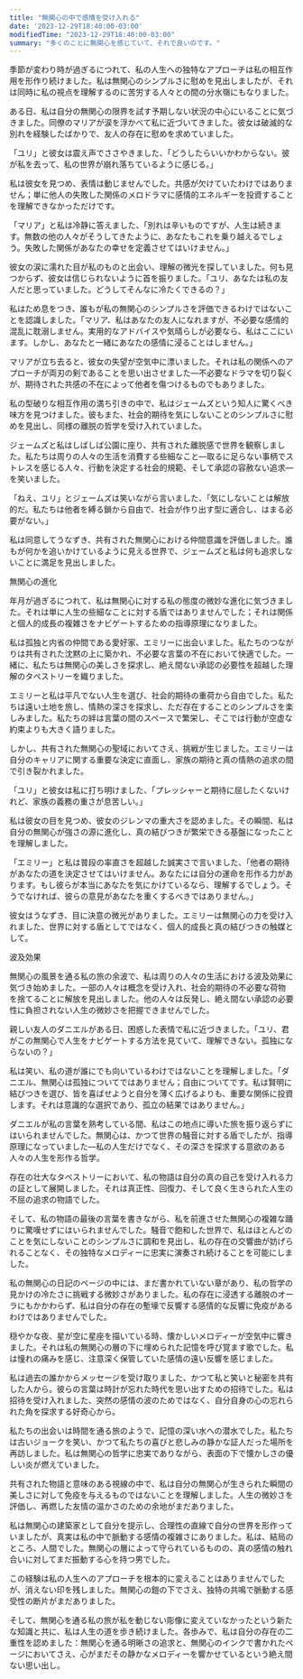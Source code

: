 ```yaml
---
title: "無関心の中で感情を受け入れる"
date: '2023-12-29T18:40:00-03:00'
modifiedTime: "2023-12-29T18:40:00-03:00"
summary: "多くのことに無関心を感じていて、それで良いのです。"
---
```


季節が変わり時が過ぎるにつれて、私の人生への独特なアプローチは私の相互作用を形作り続けました。私は無関心のシンプルさに慰めを見出しましたが、それは同時に私の視点を理解するのに苦労する人々との間の分水嶺にもなりました。

ある日、私は自分の無関心の限界を試す予期しない状況の中心にいることに気づきました。同僚のマリアが涙を浮かべて私に近づいてきました。彼女は破滅的な別れを経験したばかりで、友人の存在に慰めを求めていました。

「ユリ」と彼女は震え声でささやきました、「どうしたらいいかわからない。彼が私を去って、私の世界が崩れ落ちているように感じる。」

私は彼女を見つめ、表情は動じませんでした。共感が欠けていたわけではありません；単に他人の失敗した関係のメロドラマに感情的エネルギーを投資することを理解できなかっただけです。

「マリア」と私は冷静に答えました、「別れは辛いものですが、人生は続きます。無数の他の人々がそうしてきたように、あなたもこれを乗り越えるでしょう。失敗した関係があなたの幸せを定義させてはいけません。」

彼女の涙に濡れた目が私のものと出会い、理解の微光を探していました。何も見つからず、彼女は信じられないように首を振りました。「ユリ、あなたは私の友人だと思っていました。どうしてそんなに冷たくできるの？」

私はため息をつき、誰もが私の無関心のシンプルさを評価できるわけではないことを認識しました。「マリア、私はあなたの友人になれますが、不必要な感情的混乱に耽溺しません。実用的なアドバイスや気晴らしが必要なら、私はここにいます。しかし、あなたと一緒にあなたの感情に浸ることはしません。」

マリアが立ち去ると、彼女の失望が空気中に漂いました。それは私の関係へのアプローチが両刃の剣であることを思い出させました—不必要なドラマを切り裂くが、期待された共感の不在によって他者を傷つけるものでもありました。

私の型破りな相互作用の満ち引きの中で、私はジェームズという知人に驚くべき味方を見つけました。彼もまた、社会的期待を気にしないことのシンプルさに慰めを見出し、同様の離脱の哲学を受け入れていました。

ジェームズと私はしばしば公園に座り、共有された離脱感で世界を観察しました。私たちは周りの人々の生活を消費する些細なこと—取るに足らない事柄でストレスを感じる人々、行動を決定する社会的規範、そして承認の容赦ない追求—を笑いました。

「ねえ、ユリ」とジェームズは笑いながら言いました、「気にしないことは解放的だ。私たちは他者を縛る鎖から自由で、社会が作り出す型に適合し、はまる必要がない。」

私は同意してうなずき、共有された無関心における仲間意識を評価しました。誰もが何かを追いかけているように見える世界で、ジェームズと私は何も追求しないことに満足を見出しました。

無関心の進化

年月が過ぎるにつれて、私は無関心に対する私の態度の微妙な進化に気づきました。それは単に人生の些細なことに対する盾ではありませんでした；それは関係と個人的成長の複雑さをナビゲートするための指導原理になりました。

私は孤独と内省の仲間である愛好家、エミリーに出会いました。私たちのつながりは共有された沈黙の上に築かれ、不必要な言葉の不在において快適でした。一緒に、私たちは無関心の美しさを探求し、絶え間ない承認の必要性を超越した理解のタペストリーを織りました。

エミリーと私は平凡でない人生を選び、社会的期待の重荷から自由でした。私たちは遠い土地を旅し、情熱の深さを探求し、ただ存在することのシンプルさを楽しみました。私たちの絆は言葉の間のスペースで繁栄し、そこでは行動が空虚な約束よりも大きく語りました。

しかし、共有された無関心の聖域においてさえ、挑戦が生じました。エミリーは自分のキャリアに関する重要な決定に直面し、家族の期待と真の情熱の追求の間で引き裂かれました。

「ユリ」と彼女は私に打ち明けました、「プレッシャーと期待に屈したくないけれど、家族の義務の重さが息苦しい。」

私は彼女の目を見つめ、彼女のジレンマの重大さを認めました。その瞬間、私は自分の無関心が強さの源に進化し、真の結びつきが繁栄できる基盤になったことを理解しました。

「エミリー」と私は普段の率直さを超越した誠実さで言いました、「他者の期待があなたの道を決定させてはいけません。あなたには自分の運命を形作る力があります。もし彼らが本当にあなたを気にかけているなら、理解するでしょう。そうでなければ、彼らの意見があなたを重くするべきではありません。」

彼女はうなずき、目に決意の微光がありました。エミリーは無関心の力を受け入れました、世界に対する盾としてではなく、個人的成長と真の結びつきの触媒として。

波及効果

無関心の風景を通る私の旅の余波で、私は周りの人々の生活における波及効果に気づき始めました。一部の人々は概念を受け入れ、社会的期待の不必要な荷物を捨てることに解放を見出しました。他の人々は反発し、絶え間ない承認の必要性に負担されない人生の微妙さを把握できませんでした。

親しい友人のダニエルがある日、困惑した表情で私に近づきました。「ユリ、君がこの無関心で人生をナビゲートする方法を見ていて、理解できない。孤独にならないの？」

私は笑い、私の道が誰にでも向いているわけではないことを理解しました。「ダニエル、無関心は孤独についてではありません；自由についてです。私は賢明に結びつきを選び、皆を喜ばせようと自分を薄く広げるよりも、重要な関係に投資します。それは意識的な選択であり、孤立の結果ではありません。」

ダニエルが私の言葉を熟考している間、私はこの地点に導いた旅を振り返らずにはいられませんでした。無関心は、かつて世界の騒音に対する盾でしたが、指導原理になっていました—私の人生だけでなく、その深さを探求する意欲のある人々の人生を形作る哲学。

存在の壮大なタペストリーにおいて、私の物語は自分の真の自己を受け入れる力の証として展開しました。それは真正性、回復力、そして良く生きられた人生の不屈の追求の物語でした。

そして、私の物語の最後の言葉を書きながら、私を前進させた無関心の複雑な踊りに驚嘆せずにはいられませんでした。騒音で飽和した世界で、私はほとんどのことを気にしないことのシンプルさに調和を見出し、私の存在の交響曲が妨げられることなく、その独特なメロディーに忠実に演奏され続けることを可能にしました。

私の無関心の日記のページの中には、まだ書かれていない章があり、私の哲学の見かけの冷たさに挑戦する微妙さがありました。私の存在に浸透する離脱のオーラにもかかわらず、私は自分の存在の塹壕で反響する感情的な反響に免疫があるわけではありませんでした。

穏やかな夜、星が空に星座を描いている時、懐かしいメロディーが空気中に響きました。それは私の無関心の層の下に埋められた記憶を呼び覚ます歌でした。私は憧れの痛みを感じ、注意深く保管していた感情の遠い反響を感じました。

私は過去の誰かからメッセージを受け取りました、かつて私と笑いと秘密を共有した人から。彼らの言葉は時計が忘れた時代を思い出すための招待でした。私は招待を受け入れました、突然の感情の波のためではなく、自分自身の心の忘れられた角を探求する好奇心から。

私たちの出会いは時間を通る旅のようで、記憶の深い水への潜水でした。私たちは古いジョークを笑い、かつて私たちの喜びと悲しみの静かな証人だった場所を再訪しました。私は無関心の哲学に忠実でありながら、表面の下で懐かしさの優しい炎が燃えていました。

共有された物語と意味のある視線の中で、私は自分の無関心が生きられた瞬間の美しさに対して免疫を与えるものではないことを理解しました。人生の微妙さを評価し、再燃した友情の温かさのための余地がまだありました。

私は無関心の建築家として自分を提示し、合理性の直線で自分の世界を形作っていましたが、真実は私の中で脈動する感情の複雑さにありました。私は、結局のところ、人間でした。無関心の層によって守られているものの、真の感情の触れ合いに対してまだ振動する心を持つ男でした。

この経験は私の人生へのアプローチを根本的に変えることはありませんでしたが、消えない印を残しました。無関心の鎧の下でさえ、独特の共鳴で脈動する感受性の断片がまだありました。

そして、無関心を通る私の旅が私を動じない彫像に変えていなかったという新たな知識と共に、私は人生の道を歩き続けました。各歩みで、私は自分の存在の二重性を認めました：無関心を通る明晰さの追求と、無関心のインクで書かれたページにおいてさえ、心がまだその静かなメロディーを響かせているという絶え間ない思い出し。
